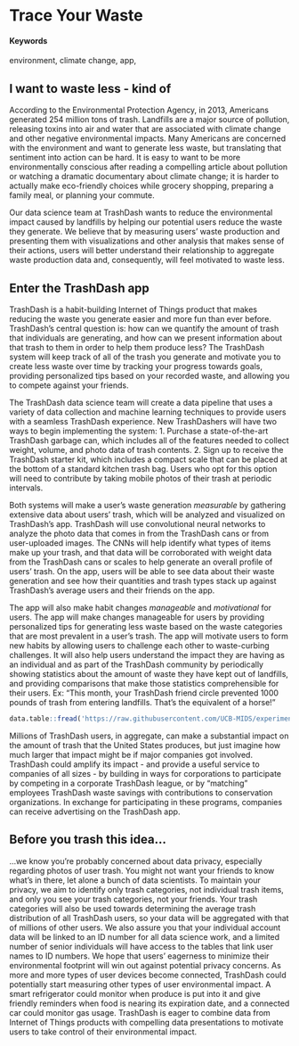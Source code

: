 # Trace Your Waste {#gamify-trash}

#### Keywords {-}

environment, climate change, app,

## I want to waste less - kind of

 According to the Environmental Protection Agency, in 2013, Americans generated 254 million tons of trash. Landfills are a major source of pollution, releasing toxins into air and water that are associated with climate change and other negative environmental impacts. Many Americans are concerned with the environment and want to generate less waste, but translating that sentiment into action can be hard. It is easy to want to be more environmentally conscious after reading a compelling article about pollution or watching a dramatic documentary about climate change; it is harder to actually make eco-friendly choices while grocery shopping, preparing a family meal, or planning your commute.

 Our data science team at TrashDash wants to reduce the environmental impact caused by landfills by helping our potential users reduce the waste they generate. We believe that by measuring users' waste production and presenting them with visualizations and other analysis that makes sense of their actions, users will better understand their relationship to aggregate waste production data and, consequently, will feel motivated to waste less.

## Enter the TrashDash app

TrashDash is a habit-building Internet of Things product that makes reducing the waste you generate easier and more fun than ever before. TrashDash's central question is: how can we quantify the amount of trash that individuals are generating, and how can we present information about that trash to them in order to help them produce less? The TrashDash system will keep track of all of the trash you generate and motivate you to create less waste over time by tracking your progress towards goals, providing personalized tips based on your recorded waste, and allowing you to compete against your friends.

The TrashDash data science team will create a data pipeline that uses a variety of data collection and machine learning techniques to provide users with a seamless TrashDash experience. New TrashDashers will have two ways to begin implementing the system:
1. Purchase a state-of-the-art TrashDash garbage can, which includes all of the features needed to collect weight, volume, and photo data of trash contents.
2. Sign up to receive the TrashDash starter kit, which includes a compact scale that can be placed at the bottom of a standard kitchen trash bag. Users who opt for this option will need to contribute by taking mobile photos of their trash at periodic intervals.

Both systems will make a user's waste generation _measurable_ by gathering extensive data about users' trash, which will be analyzed and visualized on TrashDash's app. TrashDash will use convolutional neural networks to analyze the photo data that comes in from the TrashDash cans or from user-uploaded images. The CNNs will help identify what types of items make up your trash, and that data will be corroborated with weight data from the TrashDash cans or scales to help generate an overall profile of users' trash. On the app, users will be able to see data about their waste generation and see how their quantities and trash types stack up against TrashDash's average users and their friends on the app.

The app will also make habit changes _manageable_ and _motivational_ for users. The app will make changes manageable for users by providing personalized tips for generating less waste based on the waste categories that are most prevalent in a user's trash. The app will motivate users to form new habits by allowing users to challenge each other to waste-curbing challenges. It will also help users understand the impact they are having as an individual and as part of the TrashDash community by periodically showing statistics about the amount of waste they have kept out of landfills, and providing comparisons that make those statistics comprehensible for their users. Ex: "This month, your TrashDash friend circle prevented 1000 pounds of trash from entering landfills. That's the equivalent of a horse!"

```r
data.table::fread('https://raw.githubusercontent.com/UCB-MIDS/experiments-causality/master/data/GerberGreenBook_Chapter3_Donations.csv?token=ABNmuX-Q14rzQ4teItDenc9L5Wo2flncks5ZL5qEwA%3D%3D') %>% stargazer::stargazer(type = 'html',title = 'Something from W241 Experiments and Causality')
```

Millions of TrashDash users, in aggregate, can make a substantial impact on the amount of trash that the United States produces, but just imagine how much larger that impact might be if major companies got involved. TrashDash could amplify its impact - and provide a useful service to companies of all sizes - by building in ways for corporations to participate by competing in a corporate TrashDash league, or by "matching" employees TrashDash waste savings with contributions to conservation organizations. In exchange for participating in these programs, companies can receive advertising on the TrashDash app.

## Before you trash this idea...
...we know you're probably concerned about data privacy, especially regarding photos of user trash. You might not want your friends to know what's in there, let alone a bunch of data scientists. To maintain your privacy, we aim to identify only trash categories, not individual trash items, and only you see your trash categories, not your friends. Your trash categories will also be used towards determining the average trash distribution of all TrashDash users, so your data will be aggregated with that of millions of other users. We also assure you that your individual account data will be linked to an ID number for all data science work, and a limited number of senior individuals will have access to the tables that link user names to ID numbers. We hope that users' eagerness to minimize their environmental footprint will win out against potential privacy concerns. As more and more types of user devices become connected, TrashDash could potentially start measuring other types of user environmental impact. A smart refrigerator could monitor when produce is put into it and give friendly reminders when food is nearing its expiration date, and a connected car could monitor gas usage. TrashDash is eager to combine data from Internet of Things products with compelling data presentations to motivate users to take control of their environmental impact.
